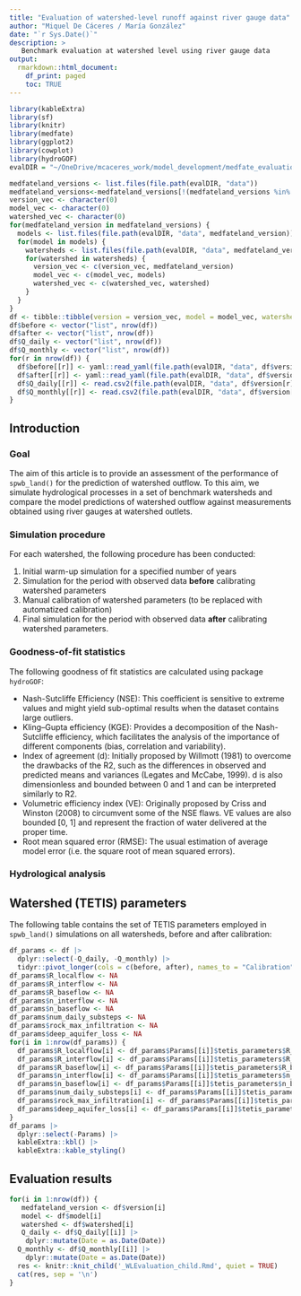```yaml
---
title: "Evaluation of watershed-level runoff against river gauge data"
author: "Miquel De Cáceres / María González"
date: "`r Sys.Date()`"
description: >
   Benchmark evaluation at watershed level using river gauge data
output: 
  rmarkdown::html_document:
    df_print: paged
    toc: TRUE
---
```


```r
library(kableExtra)
library(sf)
library(knitr)
library(medfate)
library(ggplot2)
library(cowplot)
library(hydroGOF)
evalDIR = "~/OneDrive/mcaceres_work/model_development/medfate_evaluation/WatershedLevelEvaluation/"
```

```r
medfateland_versions <- list.files(file.path(evalDIR, "data"))
medfateland_versions<-medfateland_versions[!(medfateland_versions %in% "observed")]
version_vec <- character(0)
model_vec <- character(0)
watershed_vec <- character(0)
for(medfateland_version in medfateland_versions) {
  models <- list.files(file.path(evalDIR, "data", medfateland_version))
  for(model in models) {
    watersheds <- list.files(file.path(evalDIR, "data", medfateland_version, model))
    for(watershed in watersheds) {
      version_vec <- c(version_vec, medfateland_version)
      model_vec <- c(model_vec, models)
      watershed_vec <- c(watershed_vec, watershed)
    }
  }
}
df <- tibble::tibble(version = version_vec, model = model_vec, watershed = watershed_vec) 
df$before <- vector("list", nrow(df))
df$after <- vector("list", nrow(df))
df$Q_daily <- vector("list", nrow(df))
df$Q_monthly <- vector("list", nrow(df))
for(r in nrow(df)) {
  df$before[[r]] <- yaml::read_yaml(file.path(evalDIR, "data", df$version[r], df$model[r], df$watershed[r], "uncalibrated.yaml"))
  df$after[[r]] <- yaml::read_yaml(file.path(evalDIR, "data", df$version[r], df$model[r], df$watershed[r], "calibrated.yaml"))
  df$Q_daily[[r]] <- read.csv2(file.path(evalDIR, "data", df$version[r], df$model[r], df$watershed[r], "Q_daily.csv"))
  df$Q_monthly[[r]] <- read.csv2(file.path(evalDIR, "data", df$version[r], df$model[r], df$watershed[r], "Q_monthly.csv"))
}
```

## Introduction

### Goal

The aim of this article is to provide an assessment of the performance of `spwb_land()` for the prediction of watershed outflow. To this aim, we simulate hydrological processes in a set of benchmark watersheds and compare the model predictions of watershed outflow against measurements obtained using river gauges at watershed outlets. 

### Simulation procedure

For each watershed, the following procedure has been conducted:

  1. Initial warm-up simulation for a specified number of years
  2. Simulation for the period with observed data **before** calibrating watershed parameters
  3. Manual calibration of watershed parameters (to be replaced with automatized calibration)
  4. Final simulation for the period with observed data **after** calibrating watershed parameters.


### Goodness-of-fit statistics

The following goodness of fit statistics are calculated using package `hydroGOF`:

+ Nash-Sutcliffe Efficiency (NSE): This coefficient is sensitive to extreme values and might yield sub-optimal results when the dataset contains large outliers.
+ Kling–Gupta efficiency (KGE): Provides a decomposition of the Nash-Sutcliffe efficiency, which facilitates the analysis of the importance of different components (bias, correlation and variability).
+ Index of agreement (d): Initially proposed by Willmott (1981) to overcome the drawbacks of the R2, such as the differences in observed and predicted means and variances (Legates and McCabe, 1999). d is also dimensionless and bounded between 0 and 1 and can be interpreted similarly to R2.
+ Volumetric efficiency index (VE): Originally proposed by Criss and Winston (2008) to circumvent some of the NSE flaws. VE values are also bounded [0, 1] and represent the fraction of water delivered at the proper time.
+ Root mean squared error (RMSE): The usual estimation of average model error (i.e. the square root of mean squared errors).

### Hydrological analysis


## Watershed (TETIS) parameters

The following table contains the set of TETIS parameters employed in `spwb_land()` simulations on all watersheds, before and after calibration:

```r
df_params <- df |> 
  dplyr::select(-Q_daily, -Q_monthly) |>
  tidyr::pivot_longer(cols = c(before, after), names_to = "Calibration", values_to ="Params")
df_params$R_localflow <- NA
df_params$R_interflow <- NA
df_params$R_baseflow <- NA
df_params$n_interflow <- NA
df_params$n_baseflow <- NA
df_params$num_daily_substeps <- NA
df_params$rock_max_infiltration <- NA
df_params$deep_aquifer_loss <- NA
for(i in 1:nrow(df_params)) {
  df_params$R_localflow[i] <- df_params$Params[[i]]$tetis_parameters$R_localflow
  df_params$R_interflow[i] <- df_params$Params[[i]]$tetis_parameters$R_interflow
  df_params$R_baseflow[i] <- df_params$Params[[i]]$tetis_parameters$R_baseflow
  df_params$n_interflow[i] <- df_params$Params[[i]]$tetis_parameters$n_interflow
  df_params$n_baseflow[i] <- df_params$Params[[i]]$tetis_parameters$n_baseflow
  df_params$num_daily_substeps[i] <- df_params$Params[[i]]$tetis_parameters$num_daily_substeps
  df_params$rock_max_infiltration[i] <- df_params$Params[[i]]$tetis_parameters$rock_max_infiltration
  df_params$deep_aquifer_loss[i] <- df_params$Params[[i]]$tetis_parameters$deep_aquifer_loss
}
df_params |>
  dplyr::select(-Params) |>
  kableExtra::kbl() |>
  kableExtra::kable_styling()
```


## Evaluation results

```r
for(i in 1:nrow(df)) {
   medfateland_version <- df$version[i] 
   model <- df$model[i]
   watershed <- df$watershed[i]
   Q_daily <- df$Q_daily[[i]] |>
    dplyr::mutate(Date = as.Date(Date))
  Q_monthly <- df$Q_monthly[[i]] |>
    dplyr::mutate(Date = as.Date(Date))
  res <- knitr::knit_child('_WLEvaluation_child.Rmd', quiet = TRUE)
  cat(res, sep = '\n')
}
```


